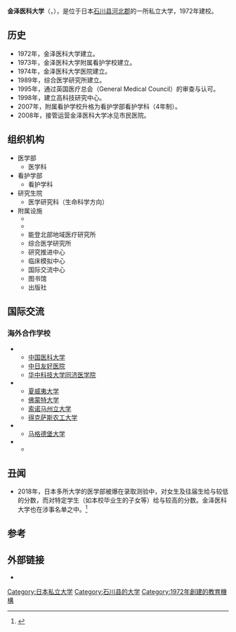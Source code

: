 {{about|1972年建立的私立金泽医科大学|1923年设立、1949年并入[[金泽大学|金泽大学]]的[[官立大学_(日本)|官立]]金泽医科大学|金泽大学}}
{{Infobox university
| name = 金泽医科大学
| native_name = {{lang|ja|金沢医科大学}}
| image = Kanazawa Medical University.jpg
| established = 1972年
| type = 私立大学
| location = [[石川县|石川县]][[河北郡|河北郡]]内灘町大学1-1
| country = {{JAP}}
| coor = {{coord|display=it}}
| website = {{official}}
}}
'''金泽医科大学'''（{{lang-ja|金沢医科大学}}，{{lang-en|Kanazawa Medical University}}），是位于日本[[石川县|石川县]][[河北郡|河北郡]]的一所私立大学，1972年建校。

==历史==
*1972年，金泽医科大学建立。
*1973年，金泽医科大学附属看护学校建立。
*1974年，金泽医科大学医院建立。
*1989年，综合医学研究所建立。
*1995年，通过英国医疗总会（General Medical Council）的审查与认可。
*1998年，建立高科技研究中心。
*2007年，附属看护学校升格为看护学部看护学科（4年制）。
*2008年，接管运营金泽医科大学冰见市民医院。

==组织机构==
*医学部
**医学科
*看护学部
**看护学科
*研究生院
**医学研究科（生命科学方向）
*附属设施
**{{lj|金泽医科大学医院|金沢医科大学病院}}
**{{lj|金泽医科大学冰见市民医院|金沢医科大学氷見市民病院}}
**能登北部地域医疗研究所
**综合医学研究所
**研究推进中心
**临床模拟中心
**国际交流中心
**图书馆
**出版社

==国际交流==
===海外合作学校===
*{{PRC}}
**[[中国医科大学|中国医科大学]]
**[[中日友好医院|中日友好医院]]
**[[华中科技大学同济医学院|华中科技大学同济医学院]]
*{{USA}}
**[[夏威夷大学|夏威夷大学]]
**[[佛蒙特大学|佛蒙特大学]]
**[[索诺马州立大学|索诺马州立大学]]
**[[得克萨斯农工大学|得克萨斯农工大学]]
*{{GER}}
**[[马格德堡大学|马格德堡大学]]
*{{RUS}}
**{{le|雅罗斯拉夫尔国立医科大学|Yaroslavl State Medical Academy}}

==丑闻==
*2018年，日本多所大学的医学部被爆在录取测验中，对女生及往届生给与较低的分数，而对特定学生（如本校毕业生的子女等）给与较高的分数。金泽医科大学也在涉事名单之中。<ref>{{cite web |title=医学部で不適切入試、３大学公表 特定の受験生優遇など：朝日新聞デジタル |url=https://www.asahi.com/articles/ASLD76F5LLD7UTIL05T.html |website=朝日新聞デジタル |language=ja}}</ref>

==参考==
{{refs}}

==外部链接==
*{{official}}

{{normdaten}}
{{DEFAULTSORT:kanazawa}}
[[Category:日本私立大学|Category:日本私立大学]]
[[Category:石川县的大学|Category:石川县的大学]]
[[Category:1972年創建的教育機構|Category:1972年創建的教育機構]]